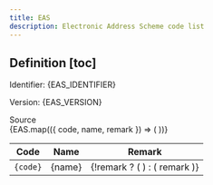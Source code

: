 ```yaml
---
title: EAS
description: Electronic Address Scheme code list
---
```



## Definition [toc]

Identifier: <span className="text-fd-muted-foreground">{EAS_IDENTIFIER}</span>

Version: <span className="text-fd-muted-foreground">{EAS_VERSION}</span>

<div className="w-fit">
  <Link
    href="https://ec.europa.eu/digital-building-blocks/sites/display/DIGITAL/Registry+of+supporting+artefacts+to+implement+EN16931#RegistryofsupportingartefactstoimplementEN16931-CEN/TC434EN16931"
    target="_blank"
  >
    Source
  </Link>
</div>

<table>
  <thead>
    <tr>
      <th>Code</th>
      <th>Name</th>
      <th>Remark</th>
    </tr>
  </thead>
  <tbody>
    {EAS.map(({ code, name, remark }) => (
      <tr key={code}>
        <td className="text-center">
          <code>{code}</code>
        </td>
        <td>{name}</td>
        <td>
          {!remark ? (
            <MinusIcon className="mx-auto text-fd-muted-foreground" />
          ) : (
            remark
          )}
        </td>
      </tr>
    ))}
  </tbody>
</table>
